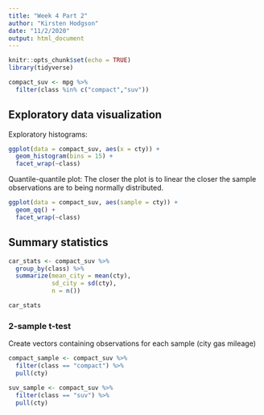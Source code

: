```yaml
---
title: "Week 4 Part 2"
author: "Kirsten Hodgson"
date: "11/2/2020"
output: html_document
---
```


```r
knitr::opts_chunk$set(echo = TRUE)
library(tidyverse)
```

```r
compact_suv <- mpg %>% 
  filter(class %in% c("compact","suv"))
```

## Exploratory data visualization

Exploratory histograms:
```r
ggplot(data = compact_suv, aes(x = cty)) + 
  geom_histogram(bins = 15) + 
  facet_wrap(~class)
```

Quantile-quantile plot:
The closer the plot is to linear the closer the sample observations are to being normally distributed.
```r
ggplot(data = compact_suv, aes(sample = cty)) +
  geom_qq() + 
  facet_wrap(~class)
```

## Summary statistics

```r
car_stats <- compact_suv %>% 
  group_by(class) %>% 
  summarize(mean_city = mean(cty),
            sd_city = sd(cty),
            n = n())

car_stats
```

### 2-sample t-test

Create vectors containing observations for each sample (city gas mileage)
```r
compact_sample <- compact_suv %>% 
  filter(class == "compact") %>% 
  pull(cty)

suv_sample <- compact_suv %>% 
  filter(class == "suv") %>% 
  pull(cty)
```

